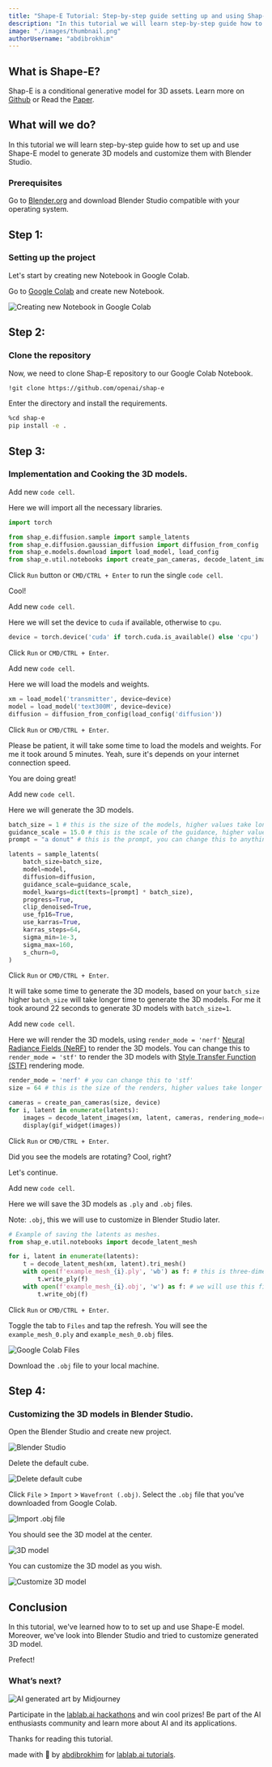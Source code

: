 ```yaml
---
title: "Shape-E Tutorial: Step-by-step guide setting up and using Shap-E model."
description: "In this tutorial we will learn step-by-step guide how to set up and use Shape-E model to generate 3D models and customize them with Blender Studio."
image: "./images/thumbnail.png"
authorUsername: "abdibrokhim"
---
```



## What is Shape-E?
Shap-E is a conditional generative model for 3D assets. Learn more on [Github](https://github.com/openai/shap-e) or Read the [Paper](https://arxiv.org/abs/2305.02463).


## What will we do?
In this tutorial we will learn step-by-step guide how to set up and use Shape-E model to generate 3D models and customize them with Blender Studio.


### Prerequisites
Go to [Blender.org](https://www.blender.org/download/) and download Blender Studio compatible with your operating system.


## Step 1: 
### Setting up the project

Let's start by creating new Notebook in Google Colab.

Go to [Google Colab](https://colab.research.google.com/) and create new Notebook.

<Img src="./images/colabNewNotebook.png" alt="Creating new Notebook in Google Colab" caption="Creating new Notebook in Google Colab"/>


## Step 2: 
### Clone the repository

Now, we need to clone Shap-E repository to our Google Colab Notebook.

```bash
!git clone https://github.com/openai/shap-e
```

Enter the directory and install the requirements.

```bash
%cd shap-e
pip install -e .
```

## Step 3:

### Implementation and Cooking the 3D models.


Add new `code cell`.

Here we will import all the necessary libraries.
    
```python
import torch

from shap_e.diffusion.sample import sample_latents
from shap_e.diffusion.gaussian_diffusion import diffusion_from_config
from shap_e.models.download import load_model, load_config
from shap_e.util.notebooks import create_pan_cameras, decode_latent_images, gif_widget
```

Click `Run` button or `CMD/CTRL + Enter` to run the single `code cell`.

Cool!


Add new `code cell`.

Here we will set the device to `cuda` if available, otherwise to `cpu`.

```python
device = torch.device('cuda' if torch.cuda.is_available() else 'cpu')
```

Click `Run` or `CMD/CTRL + Enter`.


Add new `code cell`.

Here we will load the models and weights. 

```python
xm = load_model('transmitter', device=device) 
model = load_model('text300M', device=device) 
diffusion = diffusion_from_config(load_config('diffusion')) 
```

Click `Run` or `CMD/CTRL + Enter`.

Please be patient, it will take some time to load the models and weights. For me it took around 5 minutes. Yeah, sure it's depends on your internet connection speed.

You are doing great!


Add new `code cell`.

Here we will generate the 3D models.

```python
batch_size = 1 # this is the size of the models, higher values take longer to generate.
guidance_scale = 15.0 # this is the scale of the guidance, higher values make the model look more like the prompt.
prompt = "a donut" # this is the prompt, you can change this to anything you want.

latents = sample_latents(
    batch_size=batch_size,
    model=model,
    diffusion=diffusion,
    guidance_scale=guidance_scale,
    model_kwargs=dict(texts=[prompt] * batch_size),
    progress=True,
    clip_denoised=True,
    use_fp16=True,
    use_karras=True,
    karras_steps=64,
    sigma_min=1e-3,
    sigma_max=160,
    s_churn=0,
)
```

Click `Run` or `CMD/CTRL + Enter`.

It will take some time to generate the 3D models, based on your `batch_size` higher `batch_size` will take longer time to generate the 3D models. For me it took around 22 seconds to generate 3D models with `batch_size=1`.


Add new `code cell`.

Here we will render the 3D models, using `render_mode = 'nerf'` [Neural Radiance Fields (NeRF)](https://www.matthewtancik.com/nerf) to render the 3D models. You can change this to `render_mode = 'stf'` to render the 3D models with [Style Transfer Function (STF)](https://www.researchgate.net/publication/227615609_Style_Transfer_Functions_for_Illustrative_Volume_Rendering) rendering mode.

```python
render_mode = 'nerf' # you can change this to 'stf'
size = 64 # this is the size of the renders, higher values take longer to render.

cameras = create_pan_cameras(size, device)
for i, latent in enumerate(latents):
    images = decode_latent_images(xm, latent, cameras, rendering_mode=render_mode)
    display(gif_widget(images))
```

Click `Run` or `CMD/CTRL + Enter`.

Did you see the models are rotating? Cool, right?


Let's continue.


Add new `code cell`.

Here we will save the 3D models as `.ply` and `.obj` files. 

Note: `.obj`, this we will use to customize in Blender Studio later.


```python
# Example of saving the latents as meshes.
from shap_e.util.notebooks import decode_latent_mesh

for i, latent in enumerate(latents):
    t = decode_latent_mesh(xm, latent).tri_mesh()
    with open(f'example_mesh_{i}.ply', 'wb') as f: # this is three-dimensional geometric data of model.
        t.write_ply(f)
    with open(f'example_mesh_{i}.obj', 'w') as f: # we will use this file to customize in Blender Studio later.
        t.write_obj(f)
```

Click `Run` or `CMD/CTRL + Enter`.

Toggle the tab to `Files` and tap the refresh. You will see the `example_mesh_0.ply` and `example_mesh_0.obj` files. 

<Img src="./images/filesView.png" alt="Google Colab Files" caption="Google Colab Files"/>

Download the `.obj` file to your local machine.


## Step 4:

### Customizing the 3D models in Blender Studio.

Open the Blender Studio and create new project.

<Img src="./images/blenderStudio.png" alt="Blender Studio" caption="Blender Studio"/>


Delete the default cube.

<Img src="./images/deleteCube.png" alt="Delete default cube" caption="Delete default cube"/>


Click `File` > `Import` > `Wavefront (.obj)`. Select the `.obj` file that you've downloaded from Google Colab. 

<Img src="./images/importObj.png" alt="Import .obj file" caption="Import .obj file"/>


You should see the 3D model at the center.

<Img src="./images/3dModel.png" alt="3D model" caption="3D model"/>


You can customize the 3D model as you wish.

<Img src="./images/customize3dModel.png" alt="Customize 3D model" caption="Customize 3D model"/>







## Conclusion

In this tutorial, we've learned how to to set up and use Shape-E model. Moreover, we've look into Blender Studio and tried to customize generated 3D model.

Prefect! 

### What’s next?

<Img src="./images/conclusion.jpg" alt="AI generated art by Midjourney" caption="AI generated art by Midjourney"/>

Participate in the [lablab.ai hackathons](https://lablab.ai/event) and win cool prizes! Be part of the AI enthusiasts community and learn more about AI and its applications.

Thanks for reading this tutorial.

made with 💜 by [abdibrokhim](https://linkedin.com/in/abdibrokhim) for [lablab.ai tutorials](https://lablab.ai/t).

